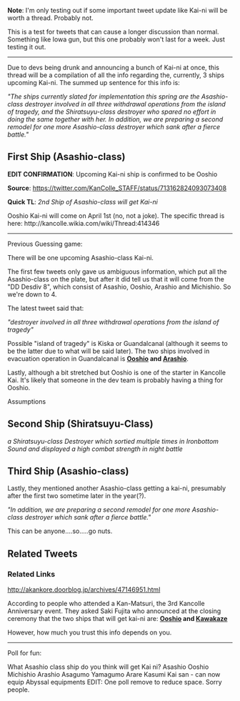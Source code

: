 '''Note''': I'm only testing out if some important tweet update like Kai-ni will be worth a thread. Probably not.

This is a test for tweets that can cause a longer discussion than normal. Something like Iowa gun, but this one probably won't last for a week. Just testing it out.

----

Due to devs being drunk and announcing a bunch of Kai-ni at once, this thread will be a compilation of all the info regarding the, currently, 3 ships upcoming Kai-ni. The summed up sentence for this info is:

''"The ships currently slated for implementation this spring are the Asashio-class destroyer involved in all three withdrawal operations from the island of tragedy, and the Shiratsuyu-class destroyer who spared no effort in doing the same together with her. In addition, we are preparing a second remodel for one more Asashio-class destroyer which sank after a fierce battle."''

==First Ship (Asashio-class)==

'''EDIT CONFIRMATION''': Upcoming Kai-ni ship is confirmed to be Ooshio

'''Source''': https://twitter.com/KanColle_STAFF/status/713162824093073408

'''Quick TL''': ''2nd Ship of Asashio-class will get Kai-ni''

Ooshio Kai-ni will come on April 1st (no, not a joke). The specific thread is here: http://kancolle.wikia.com/wiki/Thread:414346
----
Previous Guessing game:

<div class="mw-collapsible mw-collapsed" style="width:100%">
<div class="mw-collapsible-content">
There will be one upcoming Asashio-class Kai-ni.

The first few tweets only gave us ambiguous information, which put all the Asashio-class on the plate, but after it did tell us that it will come from the "DD Desdiv 8", which consist of Asashio, Ooshio, Arashio and Michishio. So we're down to 4.

The latest tweet said that:

''"destroyer involved in all three withdrawal operations from the island of tragedy"''

Possible "island of tragedy" is Kiska or Guandalcanal (although it seems to be the latter due to what will be said later). The two ships involved in evacuation operation in Guandalcanal is '''[[Ooshio]] and [[Arashio]]'''.

Lastly, although a bit stretched but Ooshio is one of the starter in Kancolle Kai. It's likely that someone in the dev team is probably having a thing for Ooshio.
</div>
</div>

Assumptions

==Second Ship (Shiratsuyu-Class)==

''a Shiratsuyu-class Destroyer which sortied multiple times in Ironbottom Sound and displayed a high combat strength in night battle''

==Third Ship (Asashio-class)==

Lastly, they mentioned another Asashio-class getting a kai-ni, presumably after the first two sometime later in the year(?).

''"In addition, we are preparing a second remodel for one more Asashio-class destroyer which sank after a fierce battle."''

This can be anyone....so.....go nuts.

==Related Tweets==

{{MultiTweet
|MultiTweetID = Liveupdate
|color = #ace
|title = Live Update tweets

|link01 = https://twitter.com/KanColle_STAFF/status/711377540674244608
|EN01 = The ships currently slated for implementation this spring are the Asashio-class destroyer involved in all three withdrawal operations from the island of tragedy, and the Shiratsuyu-class destroyer who spared no effort in doing the same together with her. In addition, we are preparing a second remodel for one more Asashio-class destroyer which sank after fierce fighting.<br/>#kancolle
|JP01 = 今春中の投入を目指して現在実装中の艦は、悲劇の島からの撤退作戦に三回とも参加したある朝潮型駆逐艦と、彼女と同じく結果的に三回とも参加して同撤退作戦に尽力したある白露型駆逐艦を予定しています。また、奮戦の後全艦戦没した朝潮型駆逐艦から、さらにもう一隻改二改装を準備中です。<br/>#艦これ
|TL01 = Hayashi H
}}

{{MultiTweet
|MultiTweetID = Liveupdate
|color = #ace
|title = Live Update tweets

|link02 = https://twitter.com/KanColle_STAFF/status/711706335075696641
|EN02 = At present, the Kancolle Administrative Naval Base is preparing the new second remodels to be added this Spring. A ship from the 8th Destroyer Fleet which did its best in Operation Ke, a Shiratsuyu-class Destroyer which sortied multiple times in Ironbottom Sound and displayed a high combat strength in night battle, and another Asashio-class Destroyer are having their second remodels prepared.<br/>#kancolle
|JP02 = 現在「艦これ」運営鎮守府では、今春に投入する新たな改二改装を準備中です。ケ号作戦にも尽力した第八駆逐隊の一隻と、アイアンボトムサウンド方面に幾度も突入、夜戦においても高い戦闘力を発揮した白露型駆逐艦の一隻、さらに朝潮型駆逐艦をもう一隻、改二改装の実装準備を進めています。<br/>#艦これ
|TL02 = Hayashi H
}}

===Related Links===

http://akankore.doorblog.jp/archives/47146951.html

According to people who attended a Kan-Matsuri, the 3rd Kancolle Anniversary event. They asked Saki Fujita who announced at the closing ceremony that the two ships that will get kai-ni are: '''[[Ooshio]] and [[Kawakaze]]'''

However, how much you trust this info depends on you.

----
Poll for fun:

<poll>
What Asashio class ship do you think will get Kai ni?
Asashio
Ooshio
Michishio
Arashio
Asagumo
Yamagumo
Arare
Kasumi Kai san - can now equip Abyssal equipments
</poll>
EDIT: One poll remove to reduce space. Sorry people.<ac_metadata title="Tweet Update: Destroyer Kai-ni Combo (Updated: 20th, March, 2016)" notify_everyone="1457755309" related_topics="Recent Updates"> </ac_metadata>